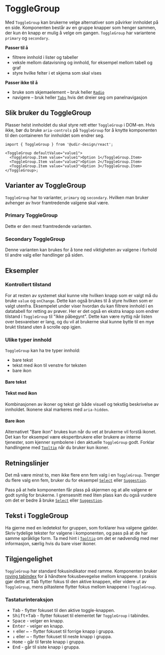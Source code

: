 
<Meta of={ToggleGroupStories} />

# ToggleGroup

Med `ToggleGroup` kan brukerne velge alternativer som påvirker innholdet på en side. Komponenten består av en gruppe knapper som henger sammen, der kun én knapp er mulig å velge om gangen. `ToggleGroup` har variantene `primary` og `secondary`.

**Passer til å**

- filtrere innhold i lister og tabeller
- veksle mellom datavisning og innhold, for eksempel mellom tabell og graf
- styre hvilke felter i et skjema som skal vises

**Passer ikke til å**

- bruke som skjemaelement – bruk heller [`Radio`](/docs/components-radio--docs)
- navigere – bruk heller [`Tabs`](/docs/components-tabs--docs) hvis det dreier seg om panelnavigasjon

## Slik bruker du ToggleGroup

<Primary />
<Controls />

Plasser helst innholdet du skal styre rett etter `ToggleGroup` i DOM-en. Hvis ikke, bør du bruke `aria-controls` på `ToggleGroup` for å knytte komponenten til den containeren for innholdet som endrer seg.

```tsx
import { ToggleGroup } from '@udir-design/react';

<ToggleGroup defaultValue="value1">
  <ToggleGroup.Item value="value1">Option 1</ToggleGroup.Item>
  <ToggleGroup.Item value="value2">Option 2</ToggleGroup.Item>
  <ToggleGroup.Item value="value3">Option 3</ToggleGroup.Item>
</ToggleGroup>;
```

## Varianter av ToggleGroup

`ToggleGroup` har to varianter, `primary` og `secondary`. Hvilken man bruker avhenger av hvor framtredende valgene skal være.

### Primary ToggleGroup

Dette er den mest framtredende varianten.

<Canvas of={ToggleGroupStories.Primary} />

### Secondary ToggleGroup

Denne varianten kan brukes for å tone ned viktigheten av valgene i forhold til andre valg eller handlinger på siden.

<Canvas of={ToggleGroupStories.Secondary} />

## Eksempler

### Kontrollert tilstand

For at resten av systemet skal kunne vite hvilken knapp som er valgt må du bruke `value` og `onChange`. Dette kan også brukes til å styre hvilken som er valgt utenfra. Eksempelet under viser hvordan du kan filtrere innhold i en datatabell for retting av prøver. Her er det også en ekstra knapp som endrer tilstand i `ToggleGroup` til "Ikke påbegynt". Dette kan være nyttig når listen over besvarelser er lang, og du vil at brukerne skal kunne bytte til en mye brukt tilstand uten å scrolle opp igjen.

<Canvas of={ToggleGroupStories.Controlled} />

### Ulike typer innhold

`ToggleGroup` kan ha tre typer innhold:

- bare tekst
- tekst med ikon til venstre for teksten
- bare ikon

#### Bare tekst

<Canvas of={ToggleGroupStories.OnlyText} />

#### Tekst med ikon

Kombinasjonen av ikoner og tekst gir både visuell og tekstlig beskrivelse av innholdet. Ikonene skal markeres med `aria-hidden`.

<Canvas of={ToggleGroupStories.TextAndIcons} />

#### Bare ikon

Alternativet "Bare ikon" brukes kun når du vet at brukerne vil forstå ikonet. Det kan for eksempel være ekspertbrukere eller brukere av interne tjenester, som kjenner symbolene i den aktuelle `ToggleGroup` godt. Forklar handlingene med [`Tooltip`](/docs/components-tooltip--docs) når du bruker kun ikoner.

<Canvas of={ToggleGroupStories.OnlyIcons} />

## Retningslinjer

Det må være minst to, men ikke flere enn fem valg i en `ToggleGroup`. Trenger du flere valg enn fem, bruker du for eksempel [`Select`](/docs/components-select--docs) eller [`Suggestion`](/docs/components-suggestion--docs).

Pass på at hele komponenten får plass på skjermen og at alle valgene er godt synlig for brukerne. I grensesnitt med liten plass kan du også vurdere om det er bedre å bruke [`Select`](/docs/components-select--docs) eller [`Suggestion`](/docs/components-suggestion--docs).

## Tekst i ToggleGroup

Ha gjerne med en ledetekst for gruppen, som forklarer hva valgene gjelder. Skriv tydelige tekster for valgene i komponenten, og pass på at de har samme språklige form. Ta med hint i [`Tooltip`](/docs/components-tooltip--docs) om det er nødvendig med mer informasjon, særlig hvis du bare viser ikoner.

## Tilgjengelighet

`ToggleGroup` har standard fokusindikator med ramme.
Komponenten bruker [roving tabindex](https://developer.mozilla.org/en-US/docs/Web/Accessibility/Guides/Keyboard-navigable_JavaScript_widgets#managing_focus_inside_groups) for å håndtere fokusbevegelse mellom knappene. I praksis gjør dette at <kbd>Tab</kbd> flytter fokus til den aktive knappen, eller videre ut av `ToggleGroup`, mens piltastene flytter fokus mellom knappene i `ToggleGroup`.

### Tastaturinteraksjon

- <kbd>Tab</kbd> - flytter fokuset til den aktive toggle-knappen.
- <kbd>Shift+Tab</kbd> - flytter fokuset til elementet før `ToggleGroup` i
  tabindex.
- <kbd>Space</kbd> - velger en knapp.
- <kbd>Enter</kbd> - velger en knapp.
- <kbd data-icon>↑</kbd> eller <kbd data-icon>←</kbd> - flytter fokuset til
  forrige knapp i gruppa.
- <kbd data-icon>↓</kbd> eller <kbd data-icon>→</kbd> - flytter fokuset til
  neste knapp i gruppa.
- <kbd>Home</kbd> - går til første knapp i gruppa.
- <kbd>End</kbd> - går til siste knapp i gruppa.
